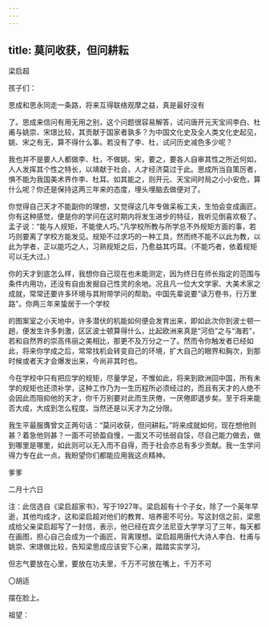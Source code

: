 ```yaml
---
---
---
```

title: 莫问收获，但问耕耘
---



梁启超

孩子们：

思成和思永同走一条路，将来互得联络观摩之益，真是最好没有

了。思成来信问有用无用之别，这个问题很容易解答，试问唐开元天宝间李白、杜甫与姚崇、宋璟比较，其贡献于国家者孰多？为中国文化史及全人类文化史起见，姚、宋之有无，算不得什么事。若没有了李、杜，试问历史减色多少呢？

我也并不是要人人都做李、杜，不做姚、宋，要之，要各人自审其性之所近何如，人人发挥其个性之特长，以靖献于社会，人才经济莫过于此。思成所当自策厉者，惧不能为我国美术界作李、杜耳。如其能之，则开元、天宝间时局之小小安危，算什么呢？你还是保持这两三年来的态度，埋头埋脑去做便对了。

你觉得自己天才不能副你的理想，又觉得这几年专做呆板工夫，生怕会变成画匠。你有这种感觉，便是你的学问在这时期内将发生进步的特征，我听见倒喜欢极了。孟子说：“能与人规矩，不能使人巧。”凡学校所教与所学总不外规矩方面的事，若巧则要离了学校方能发见。规矩不过求巧的一种工具，然而终不能不以此为教，以此为学者，正以能巧之人，习熟规矩之后，乃愈益其巧耳。（不能巧者，依着规矩可以无大过。）

你的天才到底怎么样，我想你自己现在也未能测定，因为终日在师长指定的范围与条件内用功，还没有自由发掘自己性灵的余地。况且凡一位大文学家、大美术家之成就，常常还要许多环境与其附带学问的帮助。中国先辈说要“读万卷书，行万里路”。你两三年来蛰居于一个学校

的图案室之小天地中，许多潜伏的机能如何便会发育出来，即如此次你到波士顿一趟，便发生许多刺激，区区波士顿算得什么，比起欧洲来真是“河伯”之与“海若”，若和自然界的崇高伟丽之美相比，那更不及万分之一了。然而令你触发者已经如此，将来你学成之后，常常找机会转变自己的环境，扩大自己的眼界和胸次，到那时候或者天才会爆发出来，今尚非其时也。

今在学校中只有把应学的规矩，尽量学足，不惟如此，将来到欧洲回中国，所有未学的规矩也还须补学，这种工作乃为一生历程所必须经过的，而且有天才的人绝不会因此而阻抑他的天才，你千万别要对此而生厌倦，一厌倦即退步矣。至于将来能否大成，大成到怎么程度，当然还是以天才为之分限。

我生平最服膺曾文正两句话：“莫问收获，但问耕耘。”将来成就如何，现在想他则甚？着急他则甚？一面不可骄盈自慢，一面又不可怯弱自馁，尽自己能力做去，做到哪里是哪里，如此则可以无入而不自得，而于社会亦总有多少贡献。我一生学问得力专在此一点，我盼望你们都能应用我这点精神。

爹爹

二月十六日

注：此信选自《梁启超家书》，写于1927年。梁启超有十个子女，除了一个英年早逝，其他均成才，这和梁启超对他们的教育、培养密不可分。写这封信之前，梁思成给父亲梁启超写了一封信，表示，他已经在宾夕法尼亚大学学习了三年，每天都在画图，担心自己会成为一个画匠，背离理想。梁启超用唐代大诗人李白、杜甫与姚崇、宋璟做比较，告知梁思成应该安下心来，踏踏实实学习。

但志气要放在心里，要放在功夫里，千万不可放在嘴上，千万不可

〇胡适

摆在脸上。

祖望：
